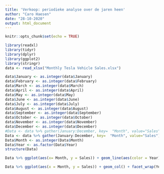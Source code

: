 ```yaml
---
title: 'Verkoop: periodieke analyse over de jaren heen'
author: "Caro Haesen"
date: "28-10-2020"
output: html_document
---
```


```r
knitr::opts_chunk$set(echo = TRUE)
```

```r
library(readxl)
library(tidyr)
library(dplyr)
library(ggplot2)
library(stringr)
data <- read_xlsx("Monthly Tesla Vehicle Sales.xlsx")
```

```r
data$January <- as.integer(data$January)
data$February <- as.integer(data$February)
data$March <- as.integer(data$March)
data$April <- as.integer(data$April)
data$May <- as.integer(data$May)
data$June <- as.integer(data$June)
data$July <- as.integer(data$July)
data$August <- as.integer(data$August)
data$September <- as.integer(data$September)
data$October <- as.integer(data$October)
data$November <- as.integer(data$November)
data$December <- as.integer(data$December)
#Data <- data %>% gather(January:December, key=  "Month", value="Sales") %>% mutate(Month = str_replace(Month, "January", "1"), Month = str_replace(Month, "February", "2"), Month = str_replace(Month, "March", "3"), Month = str_replace(Month, "April", "4"), Month = str_replace(Month, "May", "5"), Month = str_replace(Month, "June", "6"), Month = str_replace(Month, "July", "7"), Month = str_replace(Month, "August", "8"), Month = str_replace(Month, "September", "9"), Month = str_replace(Month, "October", "10"), Month = str_replace(Month, "November", "11"), Month = str_replace(Month, "December", "12"))
Data <- data %>% gather(January:December, key=  "Month", value="Sales")%>% mutate(Month = str_replace(Month, "January", "1"), Month = str_replace(Month, "February", "2"), Month = str_replace(Month, "March", "3"), Month = str_replace(Month, "April", "4"), Month = str_replace(Month, "May", "5"), Month = str_replace(Month, "June", "6"), Month = str_replace(Month, "July", "7"), Month = str_replace(Month, "August", "8"), Month = str_replace(Month, "September", "9"), Month = str_replace(Month, "October", "10"), Month = str_replace(Month, "November", "11"), Month = str_replace(Month, "December", "12"))
Data$Month <- as.integer(Data$Month)
Data$Year <- as.factor(Data$Year) 
structure(Data)
```

```r
Data %>% ggplot(aes(x= Month, y = Sales)) + geom_line(aes(color = Year)) + scale_x_continuous(breaks = seq(0,12, by = 1))
```

```r
Data %>% ggplot(aes(x = Month, y = Sales)) + geom_col() + facet_wrap(Year~.) + labs(title = "Periodic Tesla sales over the years.") + theme(axis.text.x = element_text(angle = 45, hjust = 1)) + scale_x_continuous(breaks = seq(0,12, by = 1))


```

